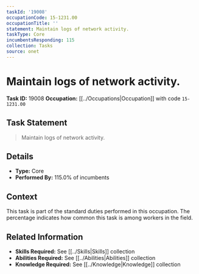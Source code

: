 ```yaml
---
taskId: '19008'
occupationCode: 15-1231.00
occupationTitle: ''
statement: Maintain logs of network activity.
taskType: Core
incumbentsResponding: 115
collection: Tasks
source: onet
---
```

# Maintain logs of network activity.

**Task ID:** 19008
**Occupation:** [[../Occupations|Occupation]] with code `15-1231.00`

## Task Statement

> Maintain logs of network activity.

## Details

- **Type:** Core
- **Performed By:** 115.0% of incumbents

## Context

This task is part of the standard duties performed in this occupation. The percentage indicates how common this task is among workers in the field.

## Related Information

- **Skills Required:** See [[../Skills|Skills]] collection
- **Abilities Required:** See [[../Abilities|Abilities]] collection
- **Knowledge Required:** See [[../Knowledge|Knowledge]] collection
